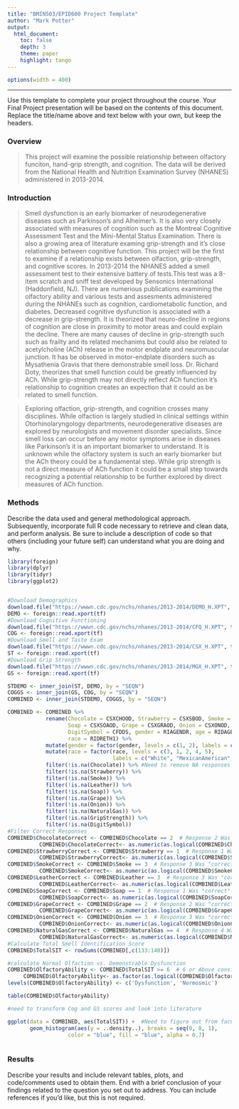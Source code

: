 ```yaml
---
title: "BMIN503/EPID600 Project Template"
author: "Mark Potter"
output: 
  html_document:
    toc: false 
    depth: 3 
    theme: paper 
    highlight: tango
---
```

```r
options(width = 400)
```  
***
Use this template to complete your project throughout the course. Your Final Project presentation will be based on the contents of this document. Replace the title/name above and text below with your own, but keep the headers.

### Overview
>This project will examine the possible relationship between olfactory funciton, hand-grip strength, and cognition. The data will be derived from the National Health and Nutrition Examination Survey (NHANES) administered in 2013-2014.


### Introduction 

>Smell dysfunction is an early biomarker of neurodegenerative diseases such as Parkinson's and Alheimer's. It is also very closely associated with measures of cognition such as the Montreal Cognitive Assessment Test and the Mini-Mental Status Examination. There is also a growing area of literature examing grip-strength and it's close relationship between cognitive function. This project will be the first to examine if a relationship exists between olfaction, grip-strength, and cognitive scores. In 2013-2014 the NHANES added a smell assessment test to their extensive battery of tests.This test was a 8-item scratch and sniff test developed by Sensonics International (Haddonfield, NJ). There are numerious publications examining the olfactory ability and various tests and assesments administered during the NHANEs such as cognition, cardiometabolic function, and diabetes. Decreased cognitive dysfunction is associated with a decrease in grip-strength. It is theorized that neuro-decline in regions of cognition are close in proximity to motor areas and could explain the decline. There are many causes of decline in grip-strength such such as frailty and its related mechanims but could also be related to acetylcholine (ACh) release in the motor endplate and neuromuscular junction. It has be observed in motor-endplate disorders such as Mysathenia Gravis that there demonstrable smell loss. Dr. Richard Doty, theorizes that smell function could be greatly influenced by ACh. While grip-strength may not directly reflect ACh function it's relationship to cognition creates an expection that it could as be related to smell function.

> Exploring olfaction, grip-strength, and cognition crosses many disciplines. While olfaction is largely studied in clinical settings within Otorhinolaryngology departments, neurodegenerative diseases are explored by neurologists and movement disorder specialists. Since smell loss can occur before any motor symptoms arise in diseases like Parkinson's it is an important biomarker to understand. It is unknown while the olfactory system is such an early biomarker but the ACh theory could be a fundamental step. While grip strength is not a direct measure of ACh function it could be a small step towards recognizing a potential relationship to be further explored by direct measures of ACh function.



### Methods
Describe the data used and general methodological approach. Subsequently, incorporate full R code necessary to retrieve and clean data, and perform analysis. Be sure to include a description of code so that others (including your future self) can understand what you are doing and why. 
```r
library(foreign)
library(dplyr)
library(tidyr)
library(ggplot2)


#Download Demographics
download.file("https://wwwn.cdc.gov/nchs/nhanes/2013-2014/DEMO_H.XPT", tf <- tempfile(), mode="wb")
DEMO <- foreign::read.xport(tf)
#Download Cognitive Functioning
download.file("https://wwwn.cdc.gov/nchs/nhanes/2013-2014/CFQ_H.XPT", tf <- tempfile(), mode="wb")
COG <- foreign::read.xport(tf)
#Download Smell and Taste Exam
download.file("https://wwwn.cdc.gov/nchs/nhanes/2013-2014/CSX_H.XPT", tf <- tempfile(), mode="wb")
ST <- foreign::read.xport(tf)
#Download Grip Strength
download.file("https://wwwn.cdc.gov/nchs/nhanes/2013-2014/MGX_H.XPT", tf <- tempfile(), mode="wb")
GS <- foreign::read.xport(tf)

STDEMO <- inner_join(ST, DEMO, by = "SEQN")
COGGS <- inner_join(GS, COG, by = "SEQN")
COMBINED <- inner_join(STDEMO, COGGS, by = "SEQN")

COMBINED <- COMBINED %>%
            rename(Chocolate = CSXCHOOD, Strawberry = CSXSBOD, Smoke = CSXSMKOD, Leather = CSXLEAOD, 
                   Soap = CSXSOAOD, Grape = CSXGRAOD, Onion = CSXONOD, NaturalGas = CSXNGSOD, GripStrength = MGDCGSZ,
                   DigitSymbol = CFDDS, gender = RIAGENDR, age = RIDAGEYR, 
                   race = RIDRETH1) %>%
            mutate(gender = factor(gender, levels = c(1, 2), labels = c("male", "female"))) %>%
            mutate(race = factor(race, levels = c(3, 1, 2, 4, 5), 
                                 labels = c("White", "MexicanAmerican", "Hispanic", "Black", "other"))) %>%
            filter(!is.na(Chocolate)) %>% #Need to remove NA responses as the test is designed with forced choice questioning no.
            filter(!is.na(Strawberry)) %>%
            filter(!is.na(Smoke)) %>%
            filter(!is.na(Leather)) %>%
            filter(!is.na(Soap)) %>%
            filter(!is.na(Grape)) %>%
            filter(!is.na(Onion)) %>%
            filter(!is.na(NaturalGas)) %>%
            filter(!is.na(GripStrength)) %>%
            filter(!is.na(DigitSymbol))
#Filter Correct Responses
COMBINED$ChocolateCorrect <- COMBINED$Chocolate == 2  # Response 2 Was "correct" for Chocolate
          COMBINED$ChocolateCorrect<- as.numeric(as.logical(COMBINED$ChocolateCorrect))
COMBINED$StrawberryCorrect <- COMBINED$Strawberry == 1  # Response 1 Was "correct" for Strawberry
          COMBINED$StrawberryCorrect<- as.numeric(as.logical(COMBINED$StrawberryCorrect))
COMBINED$SmokeCorrect <- COMBINED$Smoke == 3  # Response 3 Was "correct" for Smoke
          COMBINED$SmokeCorrect<- as.numeric(as.logical(COMBINED$SmokeCorrect))    
COMBINED$LeatherCorrect <- COMBINED$Leather == 3  # Response 3 Was "correct" for Leather
          COMBINED$LeatherCorrect<- as.numeric(as.logical(COMBINED$LeatherCorrect))           
COMBINED$SoapCorrect <- COMBINED$Soap == 1  # Response 1 Was "correct" for NaturalGas
          COMBINED$SoapCorrect<- as.numeric(as.logical(COMBINED$SoapCorrect))
COMBINED$GrapeCorrect <- COMBINED$Grape == 2  # Response 2 Was "correct" for Grape
          COMBINED$GrapeCorrect<- as.numeric(as.logical(COMBINED$GrapeCorrect))
COMBINED$OnionCorrect <- COMBINED$Onion == 3  # Response 3 Was "correct" for Onion
          COMBINED$OnionCorrect<- as.numeric(as.logical(COMBINED$OnionCorrect))
COMBINED$NaturalGasCorrect <- COMBINED$NaturalGas == 4  # Response 4 Was "correct" for NaturalGas
          COMBINED$NaturalGasCorrect<- as.numeric(as.logical(COMBINED$NaturalGasCorrect))
#Calculate Total Smell Identification Score
COMBINED$TotalSIT <- rowSums(COMBINED[,c(133:140)])

#calculate Normal Olfaction vs. Demonstrable Dysfunction 
COMBINED$OlfactoryAbility <- COMBINED$TotalSIT >= 6  # 6 or Above considered normal based on literature 
     COMBINED$OlfactoryAbility<- as.factor(as.logical(COMBINED$OlfactoryAbility))
levels(COMBINED$OlfactoryAbility) <- c('Dysfunction', 'Normosmic')

table(COMBINED$OlfactoryAbility)

#need to transform Cog and GS scores and look into literature 

ggplot(data = COMBINED, aes(TotalSIT)) +  #Need to figure out from faculty advior which plots would be best
       geom_histogram(aes(y = ..density..), breaks = seq(0, 8, 1), 
                   color = "blue", fill = "blue", alpha = 0.7) 



```
### Results
Describe your results and include relevant tables, plots, and code/comments used to obtain them. End with a brief conclusion of your findings related to the question you set out to address. You can include references if you'd like, but this is not required.
